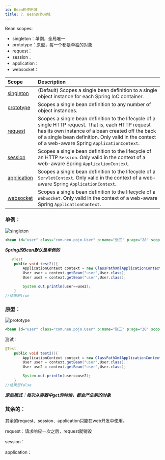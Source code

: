 ```yaml
---
id: Bean的作用域
title: 7. Bean的作用域
---
```


Bean scopes:

- singleton：单例，全局唯一
- prototype：原型，每一个都是单独的对象
- request：
- session：
- application：
- websocket：



| Scope                                                        | Description                                                  |
| :----------------------------------------------------------- | :----------------------------------------------------------- |
| [singleton](https://docs.spring.io/spring/docs/5.3.0-SNAPSHOT/spring-framework-reference/core.html#beans-factory-scopes-singleton) | (Default) Scopes a single bean definition to a single object instance for each Spring IoC container. |
| [prototype](https://docs.spring.io/spring/docs/5.3.0-SNAPSHOT/spring-framework-reference/core.html#beans-factory-scopes-prototype) | Scopes a single bean definition to any number of object instances. |
| [request](https://docs.spring.io/spring/docs/5.3.0-SNAPSHOT/spring-framework-reference/core.html#beans-factory-scopes-request) | Scopes a single bean definition to the lifecycle of a single HTTP request. That is, each HTTP request has its own instance of a bean created off the back of a single bean definition. Only valid in the context of a web-aware Spring `ApplicationContext`. |
| [session](https://docs.spring.io/spring/docs/5.3.0-SNAPSHOT/spring-framework-reference/core.html#beans-factory-scopes-session) | Scopes a single bean definition to the lifecycle of an HTTP `Session`. Only valid in the context of a web-aware Spring `ApplicationContext`. |
| [application](https://docs.spring.io/spring/docs/5.3.0-SNAPSHOT/spring-framework-reference/core.html#beans-factory-scopes-application) | Scopes a single bean definition to the lifecycle of a `ServletContext`. Only valid in the context of a web-aware Spring `ApplicationContext`. |
| [websocket](https://docs.spring.io/spring/docs/5.3.0-SNAPSHOT/spring-framework-reference/web.html#websocket-stomp-websocket-scope) | Scopes a single bean definition to the lifecycle of a `WebSocket`. Only valid in the context of a web-aware Spring `ApplicationContext`. |



### 单例：

![singleton](https://upyun1.surcode.cn/imgs/20200608184342.png)

```xml
<bean id="user" class="com.neu.pojo.User" p:name="张三" p:age="28" scope="singleton"/>
```

***Spring的Bean默认是单例的***

```java
   @Test
    public void test2(){
        ApplicationContext context = new ClassPathXmlApplicationContext("userbean.xml");
        User user = context.getBean("user",User.class);
        User use2 = context.getBean("user",User.class);

        System.out.println(user==use2);
    }
//结果是true
```





### 原型：

![prototype](https://upyun1.surcode.cn/imgs/20200608184748.png)

```xml
<bean id="user" class="com.neu.pojo.User" p:name="张三" p:age="28" scope="prototype"/>
```



测试：

```java
@Test
    public void test2(){
        ApplicationContext context = new ClassPathXmlApplicationContext("userbean.xml");
        User user = context.getBean("user",User.class);
        User use2 = context.getBean("user",User.class);

        System.out.println(user==use2);
    }
//结果是false
```

***原型模式：每次从容器中get的时候，都会产生新的对象***



### 其余的：

其余的request、session、application只能在web开发中使用。

request：请求响应一次之后，request就销毁

session：

application：